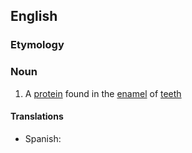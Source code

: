 ==English==

===Etymology===
{{confix|amelo|genin}}

===Noun===
{{wikipedia}}
{{en-noun|-|s}}

# {{context|biochemistry}} A [[protein]] found in the [[enamel]] of [[tooth|teeth]]

====Translations====
{{trans-top|protein}}
* Spanish: {{t-|es|amelogenina|f}}
{{trans-mid}}
{{trans-bottom}}